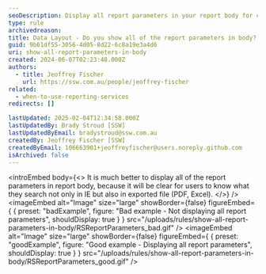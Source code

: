```yaml
---
seoDescription: Display all report parameters in your report body for clear user understanding across platforms like IE, PDF, and Excel.
type: rule
archivedreason:
title: Data Layout - Do you show all of the report parameters in body?
guid: 9b61df55-3056-4d05-8d22-6c8a19e3a4d6
uri: show-all-report-parameters-in-body
created: 2024-06-07T02:23:48.000Z
authors:
  - title: Jeoffrey Fischer
    url: https://ssw.com.au/people/jeoffrey-fischer
related:
  - when-to-use-reporting-services
redirects: []

lastUpdated: 2025-02-04T12:34:58.000Z
lastUpdatedBy: Brady Stroud [SSW]
lastUpdatedByEmail: bradystroud@ssw.com.au
createdBy: Jeoffrey Fischer [SSW]
createdByEmail: 106663901+jeoffreyfischer@users.noreply.github.com
isArchived: false
---
```


<introEmbed
  body={<>
It is much better to display all of the report parameters in report body, because it will be clear for users to know what they search not only in IE but also in exported file (PDF, Excel).
  </>}
/>
<imageEmbed
  alt="Image"
  size="large"
  showBorder={false}
  figureEmbed={ {
    preset: "badExample",
    figure: "Bad example - Not displaying all report parameters",
    shouldDisplay: true
  } }
  src="/uploads/rules/show-all-report-parameters-in-body/RSReportParameters_bad.gif"
/>
<imageEmbed
  alt="Image"
  size="large"
  showBorder={false}
  figureEmbed={ {
    preset: "goodExample",
    figure: "Good example - Displaying all report parameters",
    shouldDisplay: true
  } }
  src="/uploads/rules/show-all-report-parameters-in-body/RSReportParameters_good.gif"
/>
